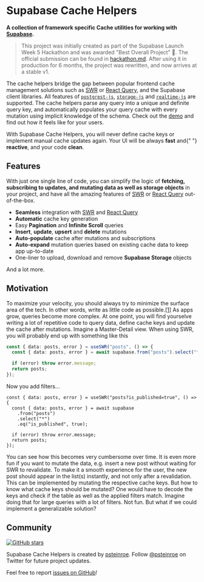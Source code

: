 
# Supabase Cache Helpers

**A collection of framework specific Cache utilities for working with <a href="https://supabase.com" alt="Supabase" target="\_parent">Supabase</a>.**

> This project was initially created as part of the Supabase Launch Week 5 Hackathon and was awarded "Best Overall Project" 🥇. The official submission can be found in [hackathon.md](https://github.com/psteinroe/supabase-cache-helpers/blob/main/hackathon.md). After using it in production for 6 months, the project was rewritten, and now arrives at a stable v1.

The cache helpers bridge the gap between popular frontend cache management solutions such as [SWR](https://swr.vercel.app) or [React Query](https://tanstack.com/query/latest), and the Supabase client libraries. All features of [`postgrest-js`](https://github.com/supabase/postgrest-js), [`storage-js`](https://github.com/supabase/storage-js) and [`realtime-js`](https://github.com/supabase/realtime-js) are supported. The cache helpers parse any query into a unique and definite query key, and automatically populates your query cache with every mutation using implicit knowledge of the schema. Check out the [demo](https://supabase-cache-helpers-swr.vercel.app) and find out how it feels like for your users.

<Callout emoji="✅">
  With Supabase Cache Helpers, you will never define cache keys or implement
  manual cache updates again. Your UI will be always <strong>fast</strong> and{" "}
  <strong>reactive</strong>, and your code <strong>clean</strong>.
</Callout>

## Features

With just one single line of code, you can simplify the logic of **fetching, subscribing to updates, and mutating data as well as storage objects** in your project, and have all the amazing features of [SWR](https://swr.vercel.app) or [React Query](https://tanstack.com/query/latest) out-of-the-box.

- **Seamless** integration with [SWR](https://swr.vercel.app) and [React Query](https://tanstack.com/query/latest)
- **Automatic** cache key generation
- Easy **Pagination** and **Infinite Scroll** queries
- **Insert**, **update**, **upsert** and **delete** mutations
- **Auto-populate** cache after mutations and subscriptions
- **Auto-expand** mutation queries based on existing cache data to keep app up-to-date
- One-liner to upload, download and remove **Supabase Storage** objects

And a lot more.

## Motivation

To maximize your velocity, you should always try to minimize the surface area of the tech. In other words, write as little code as possible.[[1]](https://paul.copplest.one/blog/nimbus-tech-2019-04.html) As apps grow, queries become more complex. At one point, you will find yourselve writing a lot of repetitive code to query data, define cache keys and update the cache after mutations. Imagine a Master-Detail view. When using SWR, you will probably end up with something like this

```ts
const { data: posts, error } = useSWR("posts", () => {
  const { data: posts, error } = await supabase.from("posts").select("*");

  if (error) throw error.message;
  return posts;
});
```

Now you add filters...

```tsx
const { data: posts, error } = useSWR("posts?is_published=true", () => {
  const { data: posts, error } = await supabase
    .from("posts")
    .select("*")
    .eq("is_published", true);

  if (error) throw error.message;
  return posts;
});
```

You can see how this becomes very cumbersome over time. It is even more fun if you want to mutate the data, e.g. insert a new post without waiting for SWR to revalidate. To make it a smooth experience for the user, the new post should appear in the list(s) instantly, and not only after a revalidation. This can be implemented by mutating the respective cache keys. But how to know what cache keys should be mutated? One would have to decode the keys and check if the table as well as the applied filters match. Imagine doing that for large queries with a lot of filters. Not fun. But what if we could implement a generalizable solution?

## Community

[![GitHub stars](https://img.shields.io/github/stars/psteinroe/supabase-cache-helpers.svg?style=social&label=Star&maxAge=2592000)](https://GitHub.com/Naereen/StrapDown.js/stargazers/)

Supabase Cache Helpers is created by [psteinroe](https://github.com/psteinroe).
Follow [@psteinroe](https://twitter.com/psteinroe) on Twitter for future project updates.

Feel free to report [issues on GitHub](https://github.com/psteinroe/supabase-cache-helpers/issues)!
